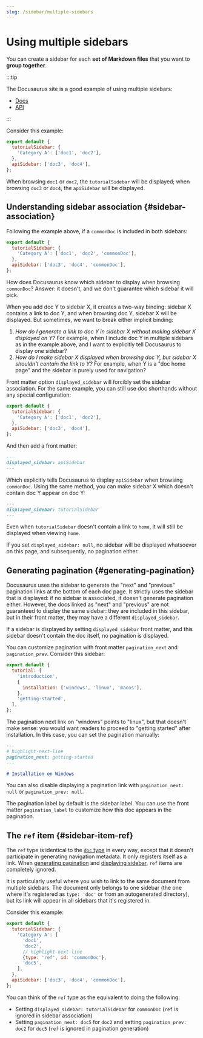 ```yaml
---
slug: /sidebar/multiple-sidebars
---
```


# Using multiple sidebars

You can create a sidebar for each **set of Markdown files** that you want to **group together**.

:::tip

The Docusaurus site is a good example of using multiple sidebars:

- [Docs](../../../introduction.mdx)
- [API](../../../cli.mdx)

:::

Consider this example:

```js title="sidebars.js"
export default {
  tutorialSidebar: {
    'Category A': ['doc1', 'doc2'],
  },
  apiSidebar: ['doc3', 'doc4'],
};
```

When browsing `doc1` or `doc2`, the `tutorialSidebar` will be displayed; when browsing `doc3` or `doc4`, the `apiSidebar` will be displayed.

## Understanding sidebar association {#sidebar-association}

Following the example above, if a `commonDoc` is included in both sidebars:

```js title="sidebars.js"
export default {
  tutorialSidebar: {
    'Category A': ['doc1', 'doc2', 'commonDoc'],
  },
  apiSidebar: ['doc3', 'doc4', 'commonDoc'],
};
```

How does Docusaurus know which sidebar to display when browsing `commonDoc`? Answer: it doesn't, and we don't guarantee which sidebar it will pick.

When you add doc Y to sidebar X, it creates a two-way binding: sidebar X contains a link to doc Y, and when browsing doc Y, sidebar X will be displayed. But sometimes, we want to break either implicit binding:

1. _How do I generate a link to doc Y in sidebar X without making sidebar X displayed on Y?_ For example, when I include doc Y in multiple sidebars as in the example above, and I want to explicitly tell Docusaurus to display one sidebar?
2. _How do I make sidebar X displayed when browsing doc Y, but sidebar X shouldn't contain the link to Y?_ For example, when Y is a "doc home page" and the sidebar is purely used for navigation?

Front matter option `displayed_sidebar` will forcibly set the sidebar association. For the same example, you can still use doc shorthands without any special configuration:

```js title="sidebars.js"
export default {
  tutorialSidebar: {
    'Category A': ['doc1', 'doc2'],
  },
  apiSidebar: ['doc3', 'doc4'],
};
```

And then add a front matter:

```md title="commonDoc.md"
---
displayed_sidebar: apiSidebar
---
```

Which explicitly tells Docusaurus to display `apiSidebar` when browsing `commonDoc`. Using the same method, you can make sidebar X which doesn't contain doc Y appear on doc Y:

```md title="home.md"
---
displayed_sidebar: tutorialSidebar
---
```

Even when `tutorialSidebar` doesn't contain a link to `home`, it will still be displayed when viewing `home`.

If you set `displayed_sidebar: null`, no sidebar will be displayed whatsoever on this page, and subsequently, no pagination either.

## Generating pagination {#generating-pagination}

Docusaurus uses the sidebar to generate the "next" and "previous" pagination links at the bottom of each doc page. It strictly uses the sidebar that is displayed: if no sidebar is associated, it doesn't generate pagination either. However, the docs linked as "next" and "previous" are not guaranteed to display the same sidebar: they are included in this sidebar, but in their front matter, they may have a different `displayed_sidebar`.

If a sidebar is displayed by setting `displayed_sidebar` front matter, and this sidebar doesn't contain the doc itself, no pagination is displayed.

You can customize pagination with front matter `pagination_next` and `pagination_prev`. Consider this sidebar:

```js title="sidebars.js"
export default {
  tutorial: [
    'introduction',
    {
      installation: ['windows', 'linux', 'macos'],
    },
    'getting-started',
  ],
};
```

The pagination next link on "windows" points to "linux", but that doesn't make sense: you would want readers to proceed to "getting started" after installation. In this case, you can set the pagination manually:

```md title="windows.md"
---
# highlight-next-line
pagination_next: getting-started
---

# Installation on Windows
```

You can also disable displaying a pagination link with `pagination_next: null` or `pagination_prev: null`.

The pagination label by default is the sidebar label. You can use the front matter `pagination_label` to customize how this doc appears in the pagination.

## The `ref` item {#sidebar-item-ref}

The `ref` type is identical to the [`doc` type](./items.mdx#sidebar-item-doc) in every way, except that it doesn't participate in generating navigation metadata. It only registers itself as a link. When [generating pagination](#generating-pagination) and [displaying sidebar](#sidebar-association), `ref` items are completely ignored.

It is particularly useful where you wish to link to the same document from multiple sidebars. The document only belongs to one sidebar (the one where it's registered as `type: 'doc'` or from an autogenerated directory), but its link will appear in all sidebars that it's registered in.

Consider this example:

```js title="sidebars.js"
export default {
  tutorialSidebar: {
    'Category A': [
      'doc1',
      'doc2',
      // highlight-next-line
      {type: 'ref', id: 'commonDoc'},
      'doc5',
    ],
  },
  apiSidebar: ['doc3', 'doc4', 'commonDoc'],
};
```

You can think of the `ref` type as the equivalent to doing the following:

- Setting `displayed_sidebar: tutorialSidebar` for `commonDoc` (`ref` is ignored in sidebar association)
- Setting `pagination_next: doc5` for `doc2` and setting `pagination_prev: doc2` for `doc5` (`ref` is ignored in pagination generation)